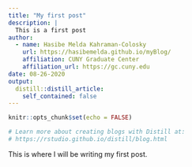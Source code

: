```yaml
---
title: "My first post"
description: |
  This is a first post
author:
  - name: Hasibe Melda Kahraman-Colosky 
    url: https://hasibemelda.github.io/myBlog/
    affiliation: CUNY Graduate Center
    affiliation_url: https://gc.cuny.edu
date: 08-26-2020
output:
  distill::distill_article:
    self_contained: false
---
```


```r
knitr::opts_chunk$set(echo = FALSE)

# Learn more about creating blogs with Distill at:
# https://rstudio.github.io/distill/blog.html

```


This is where I will be writing my first post.
